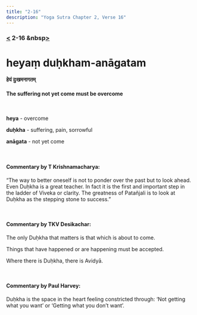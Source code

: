 ```yaml
---
title: "2-16"
description: "Yoga Sutra Chapter 2, Verse 16"
---
```


### [<](/Chapter-2/2-15/) 2-16 &nbsp[>](/Chapter-2/2-17/)

# heyaṃ duḥkham-anāgatam

#### हेयं दुःखमनागतम्

#### The suffering not yet come must be overcome

<br />

**heya** - overcome <br />

**duḥkha** - suffering, pain, sorrowful <br />

**anāgata** - not yet come <br />

<br />

#### Commentary by T Krishnamacharya:

“The way to better oneself is not to ponder over the past but to look ahead.
Even Duḥkha is a great teacher.
In fact it is the first and important step in the ladder of Viveka or clarity.
The greatness of Patañjali is to look at Duḥkha as the stepping stone to success.”

<br />

#### Commentary by TKV Desikachar:

The only Duḥkha that matters is that which is about to come.

Things that have happened or are happening must be accepted.

‎Where there is Duḥkha, there is Avidyā.

<br />

#### Commentary by Paul Harvey:

Duḥkha is the space in the heart feeling constricted through:
‘Not getting what you want’
or
‘Getting what you don’t want’.
